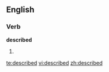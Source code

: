 ==English==

===Verb===
'''described'''

# {{past of|describe}}

[[te:described]]
[[vi:described]]
[[zh:described]]